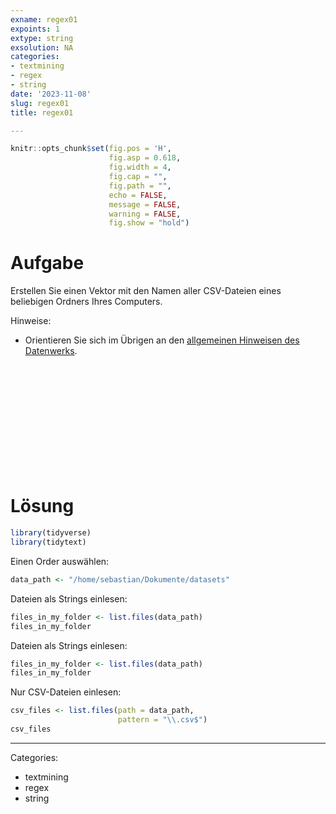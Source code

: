 ```yaml
---
exname: regex01
expoints: 1
extype: string
exsolution: NA
categories:
- textmining
- regex
- string
date: '2023-11-08'
slug: regex01
title: regex01

---
```




```r
knitr::opts_chunk$set(fig.pos = 'H',
                      fig.asp = 0.618,
                      fig.width = 4,
                      fig.cap = "", 
                      fig.path = "",
                      echo = FALSE,
                      message = FALSE,
                      warning = FALSE,
                      fig.show = "hold")
```



# Aufgabe

Erstellen Sie einen Vektor mit den Namen aller CSV-Dateien eines beliebigen Ordners Ihres Computers.

Hinweise:

- Orientieren Sie sich im Übrigen an den [allgemeinen Hinweisen des Datenwerks](https://datenwerk.netlify.app/hinweise).





</br>
</br>
</br>
</br>
</br>
</br>
</br>
</br>
</br>
</br>

# Lösung




```r
library(tidyverse)
library(tidytext)
```


Einen Order auswählen:

```r
data_path <- "/home/sebastian/Dokumente/datasets"
```


Dateien als Strings einlesen:

```r
files_in_my_folder <- list.files(data_path)
files_in_my_folder
```



Dateien als Strings einlesen:

```r
files_in_my_folder <- list.files(data_path)
files_in_my_folder
```


Nur CSV-Dateien einlesen:

```r
csv_files <- list.files(path = data_path,
                        pattern = "\\.csv$")
csv_files
```






---

Categories: 

- textmining
- regex
- string

